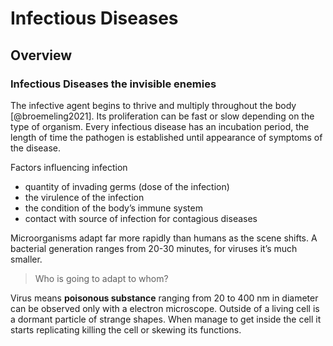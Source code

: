 # Infectious Diseases {#sec-04-InfectiousDiseases}

## Overview


### Infectious Diseases the invisible enemies

The infective agent begins to thrive and multiply throughout the body [@broemeling2021]. Its proliferation can be fast or slow depending on the type of organism. Every infectious disease has an incubation period, the length of time the pathogen is established until appearance of symptoms of the disease.

Factors influencing infection

-   quantity of invading germs (dose of the infection)
-   the virulence of the infection
-   the condition of the body's immune system
-   contact with source of infection for contagious diseases

Microorganisms adapt far more rapidly than humans as the scene shifts. A bacterial generation ranges from 20-30 minutes, for viruses it's much smaller.

> Who is going to adapt to whom?

Virus means **poisonous substance** ranging from 20 to 400 nm in diameter can be observed only with a electron microscope. Outside of a living cell is a dormant particle of strange shapes. When manage to get inside the cell it starts replicating killing the cell or skewing its functions.


